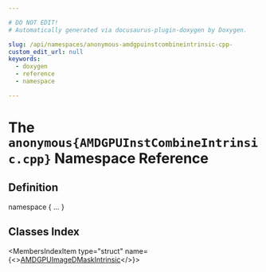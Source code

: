 ```yaml
---

# DO NOT EDIT!
# Automatically generated via docusaurus-plugin-doxygen by Doxygen.

slug: /api/namespaces/anonymous-amdgpuinstcombineintrinsic-cpp-
custom_edit_url: null
keywords:
  - doxygen
  - reference
  - namespace

---
```





# The `anonymous{AMDGPUInstCombineIntrinsic.cpp}` Namespace Reference

<DoxygenPage pluginConfig={pluginConfig}>



## Definition

<CodeBlock>namespace &#123; ... &#125;</CodeBlock>

## Classes Index

<MembersIndex>

<MembersIndexItem
  type="struct"
  name={<><a href="/docs/api/structs/anonymous-namespace-amdgpuinstcombineintrinsic-cpp-/amdgpuimagedmaskintrinsic">AMDGPUImageDMaskIntrinsic</a></>}>
</MembersIndexItem>

</MembersIndex>


</DoxygenPage>
